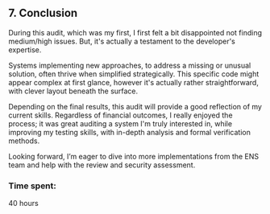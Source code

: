 
## 7. Conclusion

During this audit, which was my first, I first felt a bit disappointed not finding medium/high issues. But, it's actually a testament to the developer's expertise.

Systems implementing new approaches, to address a missing or unusual solution, often thrive when simplified strategically. This specific code might appear complex at first glance, however it's actually rather straightforward, with clever layout beneath the surface.

Depending on the final results, this audit will provide a good reflection of my current skills. Regardless of financial outcomes, I really enjoyed the process; it was great auditing a system I'm truly interested in, while improving my testing skills, with in-depth analysis and formal verification methods.

Looking forward, I’m eager to dive into more implementations from the ENS team and help with the review and security assessment.

### Time spent:

40 hours

